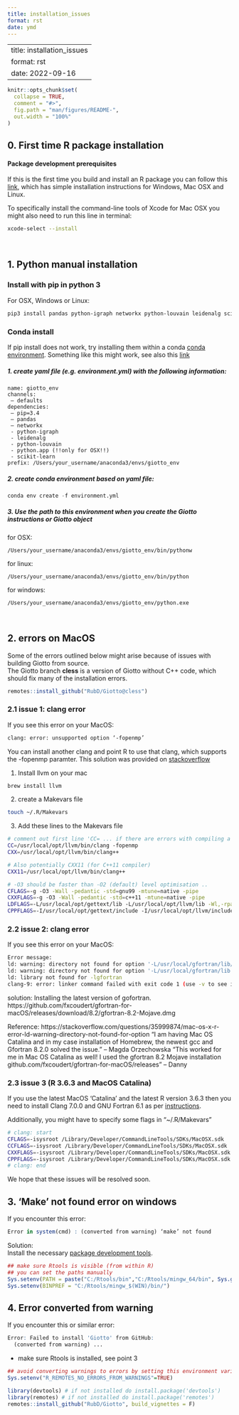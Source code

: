 ```yaml
--- 
title: installation_issues 
format: rst 
date: ymd 
--- 
```

--- 
title: installation_issues 
format: rst 
date: 2022-09-16 
--- 


```r
knitr::opts_chunk$set(
  collapse = TRUE,
  comment = "#>",
  fig.path = "man/figures/README-",
  out.width = "100%"
)
```






## 0. First time R package installation

#### Package development prerequisites
If this is the first time you build and install an R package you can follow this [link](https://support.rstudio.com/hc/en-us/articles/200486498-Package-Development-Prerequisites),
which has simple installation instructions for Windows, Mac OSX and Linux.

To specifically install the command-line tools of Xcode for Mac OSX you might also need to run this line in terminal:  
``` bash
xcode-select --install
```


\  


## 1. Python manual installation  

### Install with pip in python 3  

For OSX, Windows or Linux:  
``` bash
pip3 install pandas python-igraph networkx python-louvain leidenalg scikit-learn smfishHmrf
```


### Conda install   
If pip install does not work, try installing them within a conda [conda environment](https://docs.conda.io/projects/conda/en/latest/user-guide/tasks/manage-environments.html#creating-an-environment-with-commands). Something
like this might work, see also this [link](https://heartbeat.fritz.ai/creating-python-virtual-environments-with-conda-why-and-how-180ebd02d1db)

##### 1. create yaml file (e.g. environment.yml) with the following information:  

``` 
name: giotto_env
channels:
 — defaults
dependencies:
 — pip=3.4
 — pandas
 — networkx
 - python-igraph
 - leidenalg
 - python-louvain
 - python.app (!!only for OSX!!)
 - scikit-learn
prefix: /Users/your_username/anaconda3/envs/giotto_env
```

##### 2. create conda environment based on yaml file:  
 
 ```python
 conda env create -f environment.yml
 ```

##### 3. Use the path to this environment when you create the Giotto instructions or Giotto object  
for OSX: 
``` 
/Users/your_username/anaconda3/envs/giotto_env/bin/pythonw
```
for linux: 
``` 
/Users/your_username/anaconda3/envs/giotto_env/bin/python
```
for windows:
```
/Users/your_username/anaconda3/envs/giotto_env/python.exe
```

\  


## 2. errors on MacOS

Some of the errors outlined below might arise because of issues with building Giotto from source.  
The Giotto branch **cless** is a version of Giotto without C++ code, which should fix many of the installation errors.  

```r
remotes::install_github("RubD/Giotto@cless") 
```

### 2.1 issue 1: clang error
If you see this error on your MacOS:  
``` bash
clang: error: unsupported option ‘-fopenmp’
```

You can install another clang and point R to use that clang, which supports the -fopenmp paramter.
This solution was provided on [stackoverflow](https://stackoverflow.com/questions/43595457/alternate-compiler-for-installing-r-packages-clang-error-unsupported-option)

1. Install llvm on your mac
``` bash
brew install llvm
```

2. create a Makevars file
``` bash
touch ~/.R/Makevars
```

3. Add these lines to the Makevars file
```bash
# comment out first line 'CC= ... if there are errors with compiling a package
CC=/usr/local/opt/llvm/bin/clang -fopenmp
CXX=/usr/local/opt/llvm/bin/clang++

# Also potentially CXX11 (for C++11 compiler)
CXX11=/usr/local/opt/llvm/bin/clang++

# -O3 should be faster than -O2 (default) level optimisation ..
CFLAGS=-g -O3 -Wall -pedantic -std=gnu99 -mtune=native -pipe
CXXFLAGS=-g -O3 -Wall -pedantic -std=c++11 -mtune=native -pipe
LDFLAGS=-L/usr/local/opt/gettext/lib -L/usr/local/opt/llvm/lib -Wl,-rpath,/usr/local/opt/llvm/lib
CPPFLAGS=-I/usr/local/opt/gettext/include -I/usr/local/opt/llvm/include
```


### 2.2 issue 2: clang error

If you see this error on your MacOS: 
```bash
Error message: 
ld: warning: directory not found for option '-L/usr/local/gfortran/lib/gcc/x86_64-apple-darwin15/6.1.0'
ld: warning: directory not found for option '-L/usr/local/gfortran/lib'
ld: library not found for -lgfortran
clang-9: error: linker command failed with exit code 1 (use -v to see invocation)
```

solution: 
Installing the latest version of gofortran. 
https://github.com/fxcoudert/gfortran-for-macOS/releases/download/8.2/gfortran-8.2-Mojave.dmg
  
  
Reference: 
https://stackoverflow.com/questions/35999874/mac-os-x-r-error-ld-warning-directory-not-found-for-option
"I am having Mac OS Catalina and in my case installation of Homebrew, the newest gcc and Gfortran 8.2.0 solved the issue." -- Magda Orzechowska
"This worked for me in Mac OS Catalina as well! I used the gfortran 8.2 Mojave installation github.com/fxcoudert/gfortran-for-macOS/releases" -- Danny


### 2.3 issue 3 (R 3.6.3 and MacOS Catalina)

If you use the latest MacOS 'Catalina' and the latest R version 3.6.3 then you need to install
Clang 7.0.0 and GNU Fortran 6.1 as per [instructions](https://cran.rstudio.com/bin/macosx/).

Additionally, you might have to specify some flags in "~/.R/Makevars"

```bash
# clang: start
CFLAGS=-isysroot /Library/Developer/CommandLineTools/SDKs/MacOSX.sdk
CCFLAGS=-isysroot /Library/Developer/CommandLineTools/SDKs/MacOSX.sdk
CXXFLAGS=-isysroot /Library/Developer/CommandLineTools/SDKs/MacOSX.sdk
CPPFLAGS=-isysroot /Library/Developer/CommandLineTools/SDKs/MacOSX.sdk
# clang: end
```

We hope that these issues will be resolved soon.


## 3. 'Make' not found error on windows

If you encounter this error:
```r
Error in system(cmd) : (converted from warning) ‘make’ not found
```

Solution:  
Install the necessary [package development tools](https://support.rstudio.com/hc/en-us/articles/200486498-Package-Development-Prerequisites).

```r
## make sure Rtools is visible (from within R)
## you can set the paths manually
Sys.setenv(PATH = paste("C:/Rtools/bin","C:/Rtools/mingw_64/bin", Sys.getenv("PATH"), sep=";"))
Sys.setenv(BINPREF = "C:/Rtools/mingw_$(WIN)/bin/")

```


## 4. Error converted from warning

If you encounter this or similar error:
```r
Error: Failed to install 'Giotto' from GitHub:
  (converted from warning) ...
```

- make sure Rtools is installed, see point 3  
```r
## avoid converting warnings to errors by setting this environment variable to true (from within R)
Sys.setenv("R_REMOTES_NO_ERRORS_FROM_WARNINGS"=TRUE)

library(devtools) # if not installed do install.package('devtools')
library(remotes) # if not installed do install.package('remotes')
remotes::install_github("RubD/Giotto", build_vignettes = F)
```


